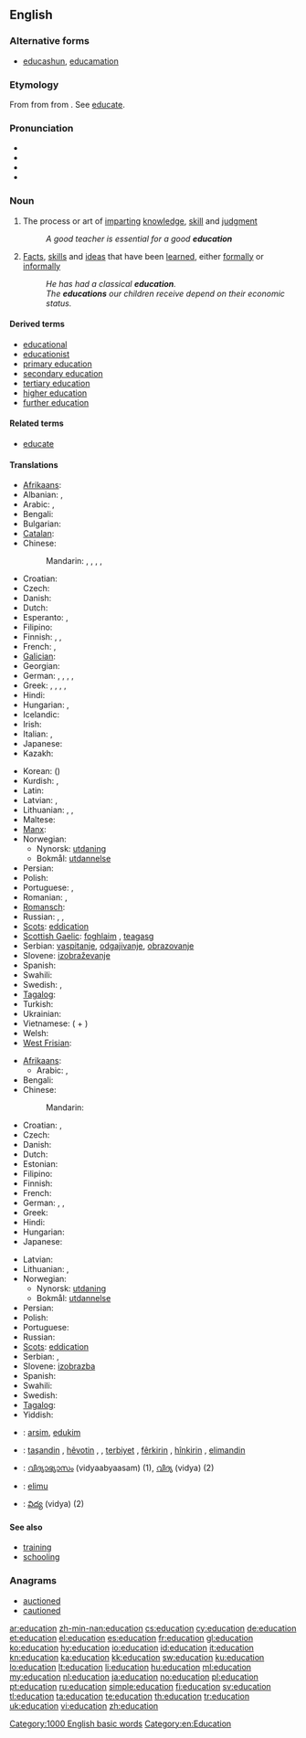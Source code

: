{{wikipedia}}
{{also|éducation}}
==English==

===Alternative forms===
* {{qualifier|generally jocular}} [[educashun]], [[educamation]]

===Etymology===
From {{etyl|la}} {{term|educatio|ēducātiō|a breeding, bringing up, rearing}} from {{term|educo|ēdūcō|I educate, train|lang=la}} from {{term|educo|ēdūcō|I lead forth, I take out; I raise up, I erect|lang=la}}. See [[educate#Etymology|educate]].

===Pronunciation===
* {{IPA|[ˌɛdʒʊˈkeɪʃn], [ˌɛdjʊˈkeɪʃn]}}
* {{audio|en-us-education.ogg|Audio (US)}}
* {{audio|En-uk-education.ogg|Audio (UK)}}
* {{rhymes|eɪʃən}}

===Noun===
{{en-noun}}

# {{uncountable}} The process or art of [[imparting]] [[knowledge]], [[skill]] and [[judgment]]
#: ''A good teacher is essential for a good '''education'''''
# {{countable}} [[fact|Facts]], [[skill]]s and [[idea]]s that have been [[learned]], either [[formally]] or [[informally]]
#: ''He has had a classical '''education'''.''
#: ''The '''educations''' our children receive depend on their economic status.''

====Derived terms====
* [[educational]]
* [[educationist]]
* [[primary education]]
* [[secondary education]]
* [[tertiary education]]
* [[higher education]]
* [[further education]]

====Related terms====
* [[educate]]

====Translations====
{{trans-top|process or art of imparting knowledge, skill and judgment}}
* [[Afrikaans]]: {{t|af|onderwys|xs=Afrikaans}}
* Albanian: {{t+|sq|arsim|xs=Albanian}},  {{t|sq|edukim|f|xs=Albanian}}
* Arabic: {{t|ar|تعليم|m|tr=ta3liim|sc=Arab}}, {{t|ar|تربية|f|tr=tarbíyya|sc=Arab}}
* Bengali: {{t+|bn|শিক্ষা|tr=shikkha|sc=Beng|xs=Bengali}}
* Bulgarian: {{t+|bg|образование|n|tr=obrazovanie}}
* [[Catalan]]: {{t|ca|educació|f}}
* Chinese:
*: Mandarin: {{t|zh|教育|tr=jiàoyù|sc=Hani}}, {{t|zh|教學|sc=Hani}}, {{t|zh|教学|tr=jiàoxué|sc=Hani}}, {{t|zh|教養|sc=Hani}}, {{t|zh|教养|tr=jiàoyǎng|sc=Hani}}
* Croatian: {{t-|hr|obrazovanje|n|alt=obrazovánje}}
* Czech: {{t-|cs|vzdělávání|n}}
* Danish: {{t-|da|undervisning}}
* Dutch: {{t+|nl|onderwijs|n}}
* Esperanto: {{t|eo|eduko}}, {{t|eo|edukado}}
* Filipino: {{tø|fil|edukasyon}}
* Finnish: {{t+|fi|kasvatus}}, {{t+|fi|koulutus}}, {{t+|fi|opetus}}
* French: {{t+|fr|éducation|f}}, {{t+|fr|enseignement}}
* [[Galician]]: {{t+|gl|educación|f|xs=Galician}}
* Georgian: {{t|ka|განათლება|tr=ganathleba|sc=Geor|xs=Georgian}}
* German: {{t+|de|Ausbildung|f}}, {{t+|de|Erziehung|f}}, {{t+|de|Schulung|f}}, {{t+|de|Unterricht|m}}, {{t+|de|Pädagogik|f}}
* Greek: {{t+|el|εκπαίδευση|f}},  {{t+|el|παιδεία|f}},  {{t+|el|αγωγή|f}},  {{t+|el|διαπαιδαγώγηση|f}},  {{t+|el|μόρφωση|f}}
* Hindi: {{t|hi|शिक्षा|f|tr=śikṣā|sc=Deva}}
* Hungarian: {{t|hu|nevelés}}, {{t|hu|oktatás}}
* Icelandic: {{t-|is|menntun|f}}
* Irish: {{t|ga|oideachas|m}}
* Italian: {{t-|it|istruzione|f}},  {{t+|it|educazione|f}}
* Japanese: {{t|ja|教育|tr=きょういく, kyōiku|sc=Jpan}}
* Kazakh: {{t|kk|оқу|tr=oqu|sc=Cyrl|xs=Kazakh}}
{{trans-mid}}
* Korean: {{t|ko|교육|tr=gyoyuk|sc=Kore}} ({{t|ko|教育|sc=Kore}})
* Kurdish: {{t|ku|په‌روه‌رده‌|f|tr=[[perwerde]]|sc=ku-Arab}}, {{t|ku|زانیاری|tr=zanyari|sc=ku-Arab}}
* Latin: {{t+|la|cultus|m}}
* Latvian: {{t|lv|audzināšana|f}}, {{t|lv|izglītība|f}}
* Lithuanian: {{t|lt|auklėjimas|m}}, {{t|lt|ugdymas|m}}, {{t|lt|lavinimas|m}}
* Maltese: {{t-|mt|edukazzjoni|xs=Maltese}}
* [[Manx]]: {{t|gv|edjaghys|m}}
* Norwegian: {{t+|no|utdanning}}
** Nynorsk: [[utdaning]]
** Bokmål: [[utdannelse]]
* Persian: {{t|fa|آموزش|tr=âmuzeš|sc=fa-Arab}}
* Polish: {{t-|pl|edukacja|f}}
* Portuguese: {{t+|pt|educação|f}}, {{t+|pt|ensino|m}}
* Romanian: {{t|ro|educație|f}}, {{t|ro|educare|f}}
* [[Romansch]]: {{t|rm|furmaziun|f}}
* Russian: {{t+|ru|образование|n|tr=obrazovánie}}, {{t+|ru|обучение|n|tr=obučénije}},  {{t+|ru|воспитание|n|tr=vospitánije}}
* [[Scots]]: [[eddication]]
* [[Scottish Gaelic]]: [[foghlaim]] {{m}}, [[teagasg]] {{m}}
* Serbian: [[vaspitanje]], [[odgajivanje]], [[obrazovanje]]
* Slovene: [[izobraževanje]] {{n}}
* Spanish: {{t+|es|educación|f}}
* Swahili: {{t+|sw|elimu|xs=Swahili}}
* Swedish: {{t+|sv|utbildning|c}}, {{t+|sv|undervisning|c}}
* [[Tagalog]]: {{t+|tl|edukasyon|xs=Tagalog}}
* Turkish: {{t+|tr|eğitim}}
* Ukrainian: {{t|uk|освіта|f|tr=osvita|xs=Ukrainian}}
* Vietnamese: {{t|vi|giáo dục|alt=sự giáo dục}}  ({{t|vi|sự}} + {{t|vi|教育}})
* Welsh: {{t|cy|addysg|f|xs=Welsh}}
* [[West Frisian]]: {{t-|fy|ûnderwiis|xs=West Frisian}}
{{trans-bottom}}

{{trans-top|facts, skills and ideas that have been learned, either formally or informally}}
* [[Afrikaans]]: {{t|af|opvoeding}}
** Arabic: {{t|ar|تعليم|m|tr=ta3liim|sc=Arab}}, {{t|ar|ثقافة|f|tr=thaqaafa|sc=Arab}}
* Bengali: {{t+|bn|শিক্ষা|tr=shikkha|sc=Beng|xs=Bengali}}
* Chinese:
*: Mandarin: {{t|zh|教育|tr=jiàoyù|sc=Hani}}
* Croatian: {{t|hr|izobrazba|f|alt=ȉzobrazba}}, {{t|hr|naobrazba|f|alt=nȁobrazba}}
* Czech: {{t-|cs|vzdělání|n}}
* Danish: {{t|da|uddannelse}}
* Dutch: {{t+|nl|opvoeding}}
* Estonian: {{t|et|haridus}}
* Filipino: {{tø|fil|edukasyon}}
* Finnish: {{t+|fi|kasvatus}}
* French: {{t+|fr|éducation|f}}
* German: {{t+|de|Bildung|f}}, {{t+|de|Schulung|f}}, {{t+|de|Aufklärung|f}}
* Greek: {{t+|el|παιδεία|f}}
* Hindi: {{t|hi|शिक्षा|f|tr=śikṣā|sc=Deva}}
* Hungarian: {{t|hu|műveltség}}
* Japanese: {{t|ja|教育|tr=きょういく, kyōiku|sc=Jpan}}
{{trans-mid}}
* Latvian: {{t|lv|izglītība|f}}
* Lithuanian: {{t|lt|išsilavinimas}}, {{t|lt|lavinimas|m}}
* Norwegian: {{t+|no|utdanning}}
** Nynorsk: [[utdaning]]
** Bokmål: [[utdannelse]]
* Persian: {{t|fa|آموزش|tr=âmuzeš|sc=fa-Arab}}
* Polish: {{t+|pl|wykształcenie|n}}
* Portuguese: {{t+|pt|educação|f}}
* Russian: {{t+|ru|образование|n|tr=obrazovánie}}
* [[Scots]]: [[eddication]]
* Serbian: {{t-|sr|odgoj}}, {{t-|sr|obrazovanje}}
* Slovene: [[izobrazba]] {{f}}
* Spanish: {{t+|es|educación|f}}
* Swahili: {{t+|sw|elimu|xs=Swahili}}
* Swedish: {{t+|sv|utbildning|c}}
* [[Tagalog]]: {{t+|tl|edukasyon|xs=Tagalog}}
* Yiddish: {{t|yi|בילדונג|sc=Hebr}}
{{trans-bottom}}

{{checktrans-top}}
* {{ttbc|sq}}: [[arsim]], [[edukim]]
* {{ttbc|ku}}: [[taşandin]] {{f}}, [[hêvotin]] {{f}}, , [[terbiyet]] {{f}}, [[fêr|fêrkirin]] {{f}}, [[hîn|hînkirin]] {{f}}, [[elimandin]] {{f}}
{{trans-mid}}
* {{ttbc|ml}}: [[വിദ്യാഭ്യാസം]] (vidyaabyaasam) (1),  [[വിദ്യ]] (vidya) (2)
* {{ttbc|sw}}: [[elimu]]
* {{ttbc|te}}: [[విద్య]] (vidya) (2)
{{trans-bottom}}

====See also====
* [[training]]
* [[schooling]]

===Anagrams===
* [[auctioned#English|auctioned]]
* [[cautioned#English|cautioned]]

[[Category:1000 English basic words]]
[[Category:en:Education]]

[[ar:education]]
[[zh-min-nan:education]]
[[cs:education]]
[[cy:education]]
[[de:education]]
[[et:education]]
[[el:education]]
[[es:education]]
[[fr:education]]
[[gl:education]]
[[ko:education]]
[[hy:education]]
[[io:education]]
[[id:education]]
[[it:education]]
[[kn:education]]
[[ka:education]]
[[kk:education]]
[[sw:education]]
[[ku:education]]
[[lo:education]]
[[lt:education]]
[[li:education]]
[[hu:education]]
[[ml:education]]
[[my:education]]
[[nl:education]]
[[ja:education]]
[[no:education]]
[[pl:education]]
[[pt:education]]
[[ru:education]]
[[simple:education]]
[[fi:education]]
[[sv:education]]
[[tl:education]]
[[ta:education]]
[[te:education]]
[[th:education]]
[[tr:education]]
[[uk:education]]
[[vi:education]]
[[zh:education]]